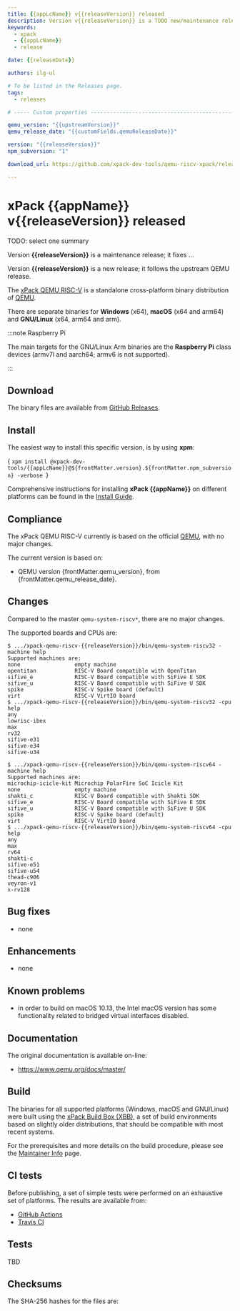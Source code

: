 ```yaml
---
title: {{appLcName}} v{{releaseVersion}} released
description: Version v{{releaseVersion}} is a TODO new/maintenance release
keywords:
  - xpack
  - {{appLcName}}
  - release

date: {{releaseDate}}

authors: ilg-ul

# To be listed in the Releases page.
tags:
  - releases

# ----- Custom properties -----------------------------------------------------

qemu_version: "{{upstreamVersion}}"
qemu_release_date: "{{customFields.qemuReleaseDate}}"

version: "{{releaseVersion}}"
npm_subversion: "1"

download_url: https://github.com/xpack-dev-tools/qemu-riscv-xpack/releases/tag/v{{releaseVersion}}/

---
```


# xPack {{appName}} v{{releaseVersion}} released

TODO: select one summary

Version **{{releaseVersion}}** is a maintenance release; it fixes ...

Version **{{releaseVersion}}** is a new release; it follows the upstream QEMU release.

<!-- truncate -->



The [xPack QEMU RISC-V](https://xpack-dev-tools.github.io/qemu-riscv-xpack/)
is a standalone cross-platform binary distribution of
[QEMU](https://www.qemu.org).

There are separate binaries for **Windows** (x64),
**macOS** (x64 and arm64)
and **GNU/Linux** (x64, arm64 and arm).

:::note Raspberry Pi

The main targets for the GNU/Linux Arm
binaries are the **Raspberry Pi** class devices (armv7l and aarch64;
armv6 is not supported).

:::

## Download

The binary files are available from <a href={frontMatter.download_url}>GitHub Releases</a>.

<Prerequisites/>

## Install

The easiest way to install this specific version, is by using **xpm**:

<CodeBlock language="console"> {
`xpm install @xpack-dev-tools/{{appLcName}}@${frontMatter.version}.${frontMatter.npm_subversion} -verbose
`} </CodeBlock>

Comprehensive instructions for installing **xPack {{appName}}** on different platforms
can be found in the [Install Guide](/docs/install/).

## Compliance

The xPack QEMU RISC-V currently is based on the official [QEMU](https://www.qemu.org),
with no major changes.

The current version is based on:

- QEMU version {frontMatter.qemu_version},
  from {frontMatter.qemu_release_date}.

## Changes

Compared to the master `qemu-system-riscv*`, there are no major changes.

The supported boards and CPUs are:

```console
$ .../xpack-qemu-riscv-{{releaseVersion}}/bin/qemu-system-riscv32 -machine help
Supported machines are:
none                 empty machine
opentitan            RISC-V Board compatible with OpenTitan
sifive_e             RISC-V Board compatible with SiFive E SDK
sifive_u             RISC-V Board compatible with SiFive U SDK
spike                RISC-V Spike board (default)
virt                 RISC-V VirtIO board
$ .../xpack-qemu-riscv-{{releaseVersion}}/bin/qemu-system-riscv32 -cpu help
any
lowrisc-ibex
max
rv32
sifive-e31
sifive-e34
sifive-u34

$ .../xpack-qemu-riscv-{{releaseVersion}}/bin/qemu-system-riscv64 -machine help
Supported machines are:
microchip-icicle-kit Microchip PolarFire SoC Icicle Kit
none                 empty machine
shakti_c             RISC-V Board compatible with Shakti SDK
sifive_e             RISC-V Board compatible with SiFive E SDK
sifive_u             RISC-V Board compatible with SiFive U SDK
spike                RISC-V Spike board (default)
virt                 RISC-V VirtIO board
$ .../xpack-qemu-riscv-{{releaseVersion}}/bin/qemu-system-riscv64 -cpu help
any
max
rv64
shakti-c
sifive-e51
sifive-u54
thead-c906
veyron-v1
x-rv128
```

## Bug fixes

- none

## Enhancements

- none

## Known problems

- in order to build on macOS 10.13, the Intel macOS version has
  some functionality related to bridged virtual interfaces disabled.

## Documentation

The original documentation is available on-line:

- https://www.qemu.org/docs/master/

## Build

The binaries for all supported platforms
(Windows, macOS and GNU/Linux) were built using the
[xPack Build Box (XBB)](https://xpack.github.io/xbb/), a set
of build environments based on slightly older distributions, that should be
compatible with most recent systems.

For the prerequisites and more details on the build procedure, please see the
[Maintainer Info](/docs/maintainer/) page.

## CI tests

Before publishing, a set of simple tests were performed on an exhaustive
set of platforms. The results are available from:

- [GitHub Actions](https://github.com/xpack-dev-tools/qemu-riscv-xpack/actions/)
- [Travis CI](https://app.travis-ci.com/github/xpack-dev-tools/qemu-riscv-xpack/builds/)

## Tests

TBD

## Checksums

The SHA-256 hashes for the files are:
